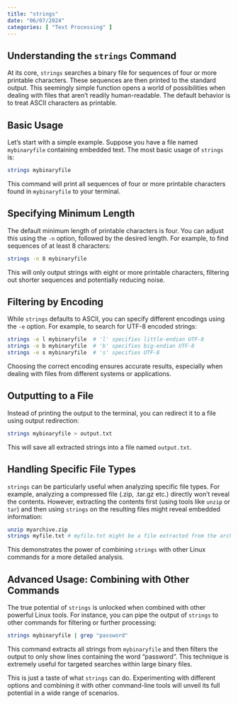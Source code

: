 ```yaml
---
title: "strings"
date: "06/07/2024"
categories: [ "Text Processing" ]
---
```

## Understanding the `strings` Command

At its core, `strings` searches a binary file for sequences of four or more printable characters.  These sequences are then printed to the standard output.  This seemingly simple function opens a world of possibilities when dealing with files that aren't readily human-readable.  The default behavior is to treat ASCII characters as printable.

## Basic Usage

Let's start with a simple example.  Suppose you have a file named `mybinaryfile` containing embedded text.  The most basic usage of `strings` is:

```bash
strings mybinaryfile
```

This command will print all sequences of four or more printable characters found in `mybinaryfile` to your terminal.


## Specifying Minimum Length

The default minimum length of printable characters is four. You can adjust this using the `-n` option, followed by the desired length.  For example, to find sequences of at least 8 characters:

```bash
strings -n 8 mybinaryfile
```

This will only output strings with eight or more printable characters, filtering out shorter sequences and potentially reducing noise.


##  Filtering by Encoding

While `strings` defaults to ASCII, you can specify different encodings using the `-e` option.  For example, to search for UTF-8 encoded strings:

```bash
strings -e l mybinaryfile  # 'l' specifies little-endian UTF-8
strings -e b mybinaryfile  # 'b' specifies big-endian UTF-8
strings -e s mybinaryfile  # 's' specifies UTF-8
```

Choosing the correct encoding ensures accurate results, especially when dealing with files from different systems or applications.


##  Outputting to a File

Instead of printing the output to the terminal, you can redirect it to a file using output redirection:

```bash
strings mybinaryfile > output.txt
```

This will save all extracted strings into a file named `output.txt`.


## Handling Specific File Types

`strings` can be particularly useful when analyzing specific file types. For example, analyzing a compressed file (.zip, .tar.gz etc.) directly won't reveal the contents.  However, extracting the contents first (using tools like `unzip` or `tar`) and then using `strings` on the resulting files might reveal embedded information:

```bash
unzip myarchive.zip
strings myfile.txt # myfile.txt might be a file extracted from the archive
```

This demonstrates the power of combining `strings` with other Linux commands for a more detailed analysis.


##  Advanced Usage:  Combining with Other Commands

The true potential of `strings` is unlocked when combined with other powerful Linux tools.  For instance, you can pipe the output of `strings` to other commands for filtering or further processing:

```bash
strings mybinaryfile | grep "password"
```

This command extracts all strings from `mybinaryfile` and then filters the output to only show lines containing the word "password".  This technique is extremely useful for targeted searches within large binary files.


This is just a taste of what `strings` can do.  Experimenting with different options and combining it with other command-line tools will unveil its full potential in a wide range of scenarios.

